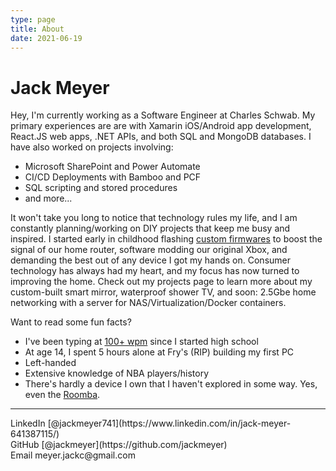```yaml
---
type: page
title: About
date: 2021-06-19
---
```


# Jack Meyer

Hey, I'm currently working as a Software Engineer at Charles Schwab. My primary experiences are are with Xamarin iOS/Android app development, React.JS web apps, .NET APIs, and both SQL and MongoDB databases. I have also worked on projects involving:
- Microsoft SharePoint and Power Automate
- CI/CD Deployments with Bamboo and PCF
- SQL scripting and stored procedures
- and more...

It won't take you long to notice that technology rules my life, and I am constantly planning/working on DIY projects that keep me busy and inspired. I started early in childhood flashing [custom firmwares](https://dd-wrt.com/) to boost the signal of our home router, 
software modding our original Xbox, and demanding the best out of any device I got my hands on. Consumer technology has always had my heart, and my focus has now turned to improving the home. Check out my projects page to learn more about my custom-built
smart mirror, waterproof shower TV, and soon: 2.5Gbe home networking with a server for NAS/Virtualization/Docker containers.

Want to read some fun facts?
 - I've been typing at [100+ wpm](https://data.typeracer.com/pit/race_history?user=jacktothemeyer&n=50&startDate=) since I started high school
 - At age 14, I spent 5 hours alone at Fry's (RIP) building my first PC
 - Left-handed
 - Extensive knowledge of NBA players/history
 - There's hardly a device I own that I haven't explored in some way. Yes, even the [Roomba](https://github.com/koalazak/dorita980).

---

<div>
  LinkedIn [@jackmeyer741](https://www.linkedin.com/in/jack-meyer-641387115/)
  <br />
  GitHub [@jackmeyer](https://github.com/jackmeyer)
  <br />
  Email meyer.jackc@gmail.com
</div>
